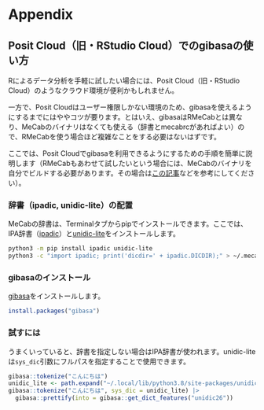 # Appendix {#misc}

## Posit Cloud（旧・RStudio Cloud）でのgibasaの使い方

Rによるデータ分析を手軽に試したい場合には、Posit Cloud（旧・RStudio Cloud）のようなクラウド環境が便利かもしれません。

一方で、Posit Cloudはユーザー権限しかない環境のため、gibasaを使えるようにするまでにはややコツが要ります。とはいえ、gibasaはRMeCabとは異なり、MeCabのバイナリはなくても使える（辞書とmecabrcがあればよい）ので、RMeCabを使う場合ほど複雑なことをする必要はないはずです。

ここでは、Posit Cloudでgibasaを利用できるようにするための手順を簡単に説明します（RMeCabもあわせて試したいという場合には、MeCabのバイナリを自分でビルドする必要があります。その場合は[この記事](https://blog.mana.bi/2022/12/21/posit-cloud-mecab/)などを参考にしてください）。

### 辞書（ipadic, unidic-lite）の配置

MeCabの辞書は、Terminalタブからpipでインストールできます。ここでは、IPA辞書（[ipadic](https://pypi.org/project/ipadic/)）と[unidic-lite](https://pypi.org/project/unidic-lite/)をインストールします。

```bash
python3 -m pip install ipadic unidic-lite
python3 -c "import ipadic; print('dicdir=' + ipadic.DICDIR);" > ~/.mecabrc
```

### gibasaのインストール

[gibasa](https://github.com/paithiov909/gibasa)をインストールします。

```r
install.packages("gibasa")
```

### 試すには

うまくいっていると、辞書を指定しない場合はIPA辞書が使われます。unidic-liteは`sys_dic`引数にフルパスを指定することで使用できます。

```r
gibasa::tokenize("こんにちは")
unidic_lite <- path.expand("~/.local/lib/python3.8/site-packages/unidic_lite/dicdir")
gibasa::tokenize("こんにちは", sys_dic = unidic_lite) |>
  gibasa::prettify(into = gibasa::get_dict_features("unidic26"))
```
